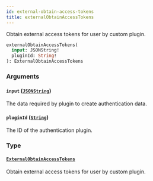```yaml
---
id: external-obtain-access-tokens
title: externalObtainAccessTokens
---
```


Obtain external access tokens for user by custom plugin.

```graphql
externalObtainAccessTokens(
  input: JSONString!
  pluginId: String!
): ExternalObtainAccessTokens
```

### Arguments

#### `input` ([`JSONString`](../../../developer/api-reference/scalars/jsonstring))

The data required by plugin to create authentication data.

#### `pluginId` ([`String`](../../../developer/api-reference/scalars/string))

The ID of the authentication plugin.

### Type

#### [`ExternalObtainAccessTokens`](../../../developer/api-reference/objects/external-obtain-access-tokens)

Obtain external access tokens for user by custom plugin.
